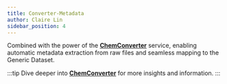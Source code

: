 ```yaml
---
title: Converter-Metadata
author: Claire Lin
sidebar_position: 4
---
```



<SubTitle text="Converter-Metadata." />
<Reader text="User" />

Combined with the power of the **[ChemConverter](/docs/services/chemconverter)** service, enabling automatic metadata extraction from raw files and seamless mapping to the Generic Dataset.

<YouTubeFrame src="https://www.youtube-nocookie.com/embed/OeY4ebfzfDg" title="Converter Metadata." />

:::tip
Dive deeper into **[ChemConverter](/docs/services/chemconverter)** for more insights and information.
:::